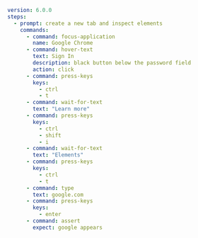 ```yaml testdriver/press-keys.yaml highlight={11-14, 17-21, 24-27}
version: 6.0.0
steps:
  - prompt: create a new tab and inspect elements
    commands:
      - command: focus-application
        name: Google Chrome
      - command: hover-text
        text: Sign In
        description: black button below the password field
        action: click
      - command: press-keys
        keys:
          - ctrl
          - t
      - command: wait-for-text
        text: "Learn more"
      - command: press-keys
        keys:
          - ctrl
          - shift
          - i
      - command: wait-for-text
        text: "Elements"
      - command: press-keys
        keys:
          - ctrl
          - t
      - command: type
        text: google.com
      - command: press-keys
        keys:
          - enter
      - command: assert
        expect: google appears
```
